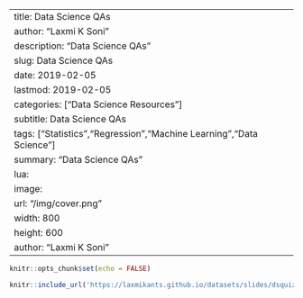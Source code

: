 
---
title: Data Science QAs
author: "Laxmi K Soni"
description: "Data Science QAs"
slug: Data Science QAs
date: 2019-02-05
lastmod: 2019-02-05
categories: ["Data Science Resources"]
subtitle: Data Science QAs
tags: ["Statistics","Regression","Machine Learning","Data Science"]
summary: "Data Science QAs"
lua:
  image:
    url: "/img/cover.png"
    width: 800
    height: 600
  author: "Laxmi K Soni"
---


```r
knitr::opts_chunk$set(echo = FALSE)
```

<!--more-->

```r
knitr::include_url('https://laxmikants.github.io/datasets/slides/dsquiz.html')
```
